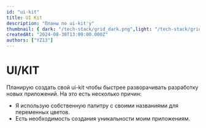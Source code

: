 ```yaml
---
id: "ui-kit"
title: UI Kit
description: "Планы по ui-kit'у"
thumbnail: { dark: "/tech-stack/grid_dark.png",light: "/tech-stack/grid_light.png" }
createdAt: "2024-08-30T13:09:00.000Z"
authors: ["YZ13"]
---
```



# UI/KIT

Планирую создать свой ui-kit чтобы быстрее разворачивать разработку новых приложений.
На это есть несколько причин:
- Я использую собственную палитру с своими названиями для переменных цветов.
- Есть необходимость создания уникальности моим приложениям.